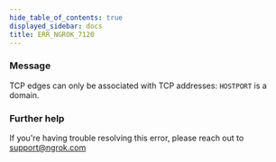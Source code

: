 ```yaml
---
hide_table_of_contents: true
displayed_sidebar: docs
title: ERR_NGROK_7120
---
```


### Message

TCP edges can only be associated with TCP addresses: `HOSTPORT` is a domain.

<ErrorDetails />

### Further help

If you're having trouble resolving this error, please reach out to [support@ngrok.com](mailto:support@ngrok.com?subject=Help%20with%20ERR_NGROK_7120)
